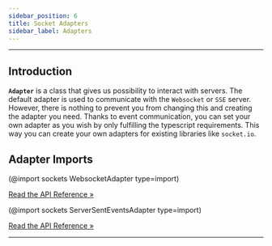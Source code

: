 ```yaml
---
sidebar_position: 6
title: Socket Adapters
sidebar_label: Adapters
---
```


<div class="row-flex">

</div>

---

## Introduction

**`Adapter`** is a class that gives us possibility to interact with servers. The default adapter is used to communicate
with the `Websocket` or `SSE` server. However, there is nothing to prevent you from changing this and creating the
adapter you need. Thanks to event communication, you can set your own adapter as you wish by only fulfilling the
typescript requirements. This way you can create your own adapters for existing libraries like `socket.io`.

## Adapter Imports

(@import sockets WebsocketAdapter type=import)

[Read the API Reference »](/api/sockets/Functions/WebsocketAdapter.mdx)

(@import sockets ServerSentEventsAdapter type=import)

[Read the API Reference »](/api/sockets/Functions/ServerSentEventsAdapter.mdx)

---
